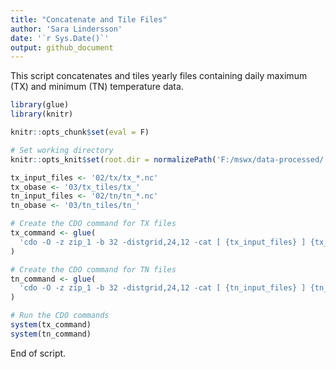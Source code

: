 ---
title: "Concatenate and Tile Files"
author: 'Sara Lindersson'
date: '`r Sys.Date()`'
output: github_document
---

This script concatenates and tiles yearly files containing daily maximum (TX) and minimum (TN) temperature data.

```{r libraries, warning=F, message=F, collapse=T}
library(glue)
library(knitr)
```

```{r prevent-run, include=F}
knitr::opts_chunk$set(eval = F)
```

```{r setup, include=T}
# Set working directory
knitr::opts_knit$set(root.dir = normalizePath('F:/mswx/data-processed/')) 
```

```{r parameters}
tx_input_files <- '02/tx/tx_*.nc'
tx_obase <- '03/tx_tiles/tx_'
tn_input_files <- '02/tn/tn_*.nc'
tn_obase <- '03/tn_tiles/tn_'
```

```{r data-processing}
# Create the CDO command for TX files
tx_command <- glue(
  'cdo -O -z zip_1 -b 32 -distgrid,24,12 -cat [ {tx_input_files} ] {tx_obase}'
)

# Create the CDO command for TN files
tn_command <- glue(
  'cdo -O -z zip_1 -b 32 -distgrid,24,12 -cat [ {tn_input_files} ] {tn_obase}'
)

# Run the CDO commands
system(tx_command)
system(tn_command)
```
End of script.
